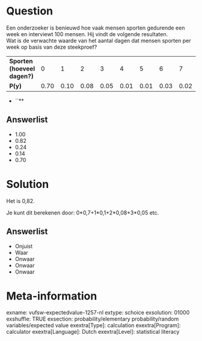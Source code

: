Question
========
Een onderzoeker is benieuwd hoe vaak mensen sporten gedurende een week en interviewt 100 mensen. Hij vindt de volgende resultaten.  
Wat is de verwachte waarde van het aantal dagen dat mensen sporten per week op basis van deze steekproef?  
  

<table class="fr-alternate-rows tvcss_2 tvcss_3"> <colgroup> <col style="width: 11%" /> <col style="width: 11%" /> <col style="width: 11%" /> <col style="width: 11%" /> <col style="width: 11%" /> <col style="width: 11%" /> <col style="width: 11%" /> <col style="width: 11%" /> <col style="width: 11%" /> </colgroep> <tbody> <tr class="odd"> <td class="tvcss_4"><strong>Sporten<br /> (hoeveel dagen?)</strong><br /> </td> <td class="tvcss_5">0<br /> </td> <td class="tvcss_6">1<br /> </td> <td class="tvcss_7">2<br /> </td> <td class="tvcss_8">3<br /> </td> <td class="tvcss_8">4<br /> </td> <td class="tvcss_8">5<br /> </td> <td class="tvcss_8">6<br /> </td> <td class="tvcss_9">7<br /> </td> </tr> <tr class="even"> <td class="tvcss_4"><strong>P(y)<br /> </strong></td> <td class="tvcss_5">0.70<strong><br /> </strong></td> <td class="tvcss_6">0.10<strong><br /> </strong></td> <td class="tvcss_7">0.08<br /> </td> <td class="tvcss_8">0.05<strong><br /> </strong></td> <td class="tvcss_8">0.01<strong><br /> </strong></td> <td class="tvcss_8">0.01<br /> </td> <td class="tvcss_8">0.03</td> <td class="tvcss_9">0.02<strong><br /> </strong></td> </tr> </tbody> </table>

* ``**

Answerlist
----------
* 1.00
* 0.82
* 0.24
* 0.14
* 0.70

Solution
========

Het is 0,82.  
  
Je kunt dit berekenen door: 0\*0,7+1\*0,1+2\*0,08+3\*0,05 etc.

Answerlist
----------
* Onjuist
* Waar
* Onwaar
* Onwaar
* Onwaar

Meta-information
================
exname: vufsw-expectedvalue-1257-nl
extype: schoice
exsolution: 01000
exshuffle: TRUE
exsection: probability/elementary probability/random variables/expected value
exextra[Type]: calculation
exextra[Program]: calculator
exextra[Language]: Dutch
exextra[Level]: statistical literacy

